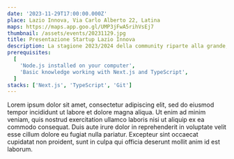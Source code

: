 ```yaml
---
date: '2023-11-29T17:00:00.000Z'
place: Lazio Innova, Via Carlo Alberto 22, Latina
maps: https://maps.app.goo.gl/UMP3jFwA5rihVsEj7
thumbnail: /assets/events/20231129.jpg
title: Presentazione Startup Lazio Innova
description: La stagione 2023/2024 della community riparte alla grande, con una collaborazione incredibile! Infatti per l'evento di settembre siamo riusciti ad ottenere una sponsorizzazione da Klarna Engineering. Non è finita qui, perchè avremo come super ospite un Lead Engineer dell'azienda, che ci raggiungerà direttamente da Milano - Antonio Trapani! Antonio ci parlerà di Intelligenza Artificiale e come viene applicata nei progetti Klarna. Inoltre anche Andrea Coluzzi parlerà del suo team, il team Gift Cards!
prerequisites:
  [
    'Node.js installed on your computer',
    'Basic knowledge working with Next.js and TypeScript',
  ]
stacks: ['Next.js', 'TypeScript', 'Git']
---
```


<Prerequisites />
<Stacks />
Lorem ipsum dolor sit amet, consectetur adipiscing elit, sed do eiusmod tempor
incididunt ut labore et dolore magna aliqua. Ut enim ad minim veniam, quis
nostrud exercitation ullamco laboris nisi ut aliquip ex ea commodo consequat.
Duis aute irure dolor in reprehenderit in voluptate velit esse cillum dolore eu
fugiat nulla pariatur. Excepteur sint occaecat cupidatat non proident, sunt in
culpa qui officia deserunt mollit anim id est laborum.